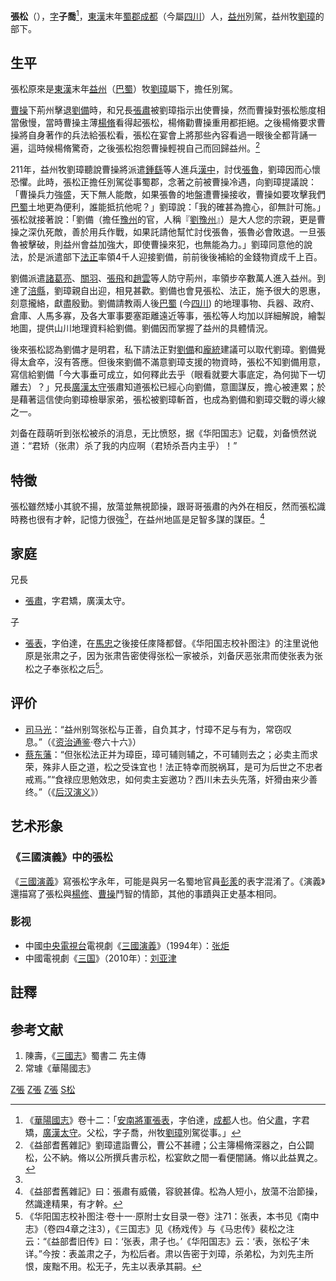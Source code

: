 {{Otheruses|other=名为张松的其他人物|张松}}
{{Infobox officeholder
| name = 張松
| native_name = 
| image =
| image_size = 
| caption = 
| alt = 
| office = 別駕從事<br>（劉璋所屬）
| term_start = {{Start date|?}}
| term_end = {{End date|213}}
| birth_date = 未知
| death_date = 213
| relations = 張肅（兄）
| children = [[張表_(蜀漢)|張表]]（子）
| occupation = 官員
| blank1 = 字
| data1 = 子喬
}}
'''張松'''（{{bd|？||212年|catIdx=Z張}}），[[表字|字]]'''子喬'''<ref>《[[華陽國志|華陽國志]]》卷十二：「[[安南將軍|安南將軍]][[张表_(蜀汉)|張表]]，字伯達，[[成都|成都]]人也。伯父[[張肅_(東漢)|肅]]，字君矯，[[廣漢郡|廣漢]][[太守|太守]]。父松，字子喬，州牧[[劉璋|劉璋]]別駕從事。」</ref>，[[東漢|東漢]]末年[[蜀郡|蜀郡]][[成都|成都]]（今屬[[四川|四川]]）人，[[益州|益州]]別駕，益州牧[[劉璋|劉璋]]的部下。

==生平==
張松原來是[[東漢|東漢]]末年[[益州|益州]]（[[巴蜀|巴蜀]]）牧[[劉璋|劉璋]]屬下，擔任別駕。

[[曹操|曹操]]下荊州擊退[[劉備|劉備]]時，和兄長[[張肅_(東漢)|張肅]]被劉璋指示出使曹操，然而曹操對張松態度相當傲慢，當時曹操主薄[[楊脩|楊脩]]看得起張松，楊脩勸曹操重用都拒絕。之後楊脩要求曹操將自身著作的兵法給張松看，張松在宴會上將那些內容看過一眼後全都背誦一遍，這時候楊脩驚奇，之後張松抱怨曹操輕視自己而回歸益州。<ref name="Cao">《益部耆舊雜記》劉璋遣詣曹公，曹公不甚禮；公主簿楊脩深器之，白公闢松，公不納。脩以公所撰兵書示松，松宴飲之間一看便闇誦。脩以此益異之。</ref>

211年，益州牧劉璋聽說曹操將派遣[[鍾繇|鍾繇]]等人進兵[[漢中|漢中]]，討伐[[張魯|張魯]]，劉璋因而心懷恐懼。此時，張松正擔任別駕從事蜀郡，念著之前被曹操冷遇，向劉璋提議說：「曹操兵力強盛，天下無人能敵，如果張魯的地盤遭曹操接收，曹操如要攻擊我們[[巴蜀|巴蜀]]土地更為便利，誰能抵抗他呢？」劉璋說：「我的確甚為擔心，卻無計可施。」張松就接著說：「劉備（擔任[[豫州|豫州]]的官，人稱『[[劉備|劉豫州]]』）是大人您的宗親，更是曹操之深仇死敵，善於用兵作戰，如果託請他幫忙討伐張魯，張魯必會敗退。一旦張魯被擊破，則益州會益加強大，即使曹操來犯，也無能為力。」劉璋同意他的說法，於是派遣部下[[法正|法正]]率領4千人迎接劉備，前前後後補給的金錢物資成千上百。

劉備派遣[[諸葛亮|諸葛亮]]、[[關羽|關羽]]、[[張飛|張飛]]和[[趙雲|趙雲]]等人防守荊州，率領步卒數萬人進入益州。到達了[[涪縣|涪縣]]，劉璋親自出迎，相見甚歡。劉備也會見張松、法正，施予很大的恩惠，刻意攏絡，獻盡殷勤。劉備請教兩人後[[巴蜀|巴蜀]] (今[[四川|四川]]) 的地理事物、兵器、政府、倉庫、人馬多寡，及各大軍事要塞距離遠近等事，張松等人均加以詳細解說，繪製地圖，提供山川地理資料給劉備。劉備因而掌握了益州的具體情況。

後來張松認為劉備才是明君，私下請法正對[[劉備|劉備]]和[[龐統|龐統]]建議可以取代劉璋。劉備覺得太倉卒，沒有答應。但後來劉備不滿意劉璋支援的物資時，張松不知劉備用意，寫信給劉備「今大事垂可成立，如何釋此去乎（眼看就要大事底定，為何拋下一切離去）？」兄長[[廣漢|廣漢]][[太守|太守]]張肅知道張松已經心向劉備，意圖謀反，擔心被連累；於是藉著這信使向劉璋檢舉家弟，張松被劉璋斬首，也成為劉備和劉璋交戰的導火線之一。

刘备在葭萌听到张松被杀的消息，无比愤怒，据《华阳国志》记载，刘备愤然说道：“君矫（张肃）杀了我的内应啊（君矫杀吾内主乎）！”

== 特徵 ==
張松雖然矮小其貌不揚，放蕩並無視節操，跟哥哥張肅的內外在相反，然而張松識時務也很有才幹，記憶力很強<ref name="Cao"></ref>，在益州地區是足智多謀的謀臣。<ref>《益部耆舊雜記》曰：張肅有威儀，容貌甚偉。松為人短小，放蕩不治節操，然識達精果，有才幹。</ref>

==家庭==
兄長
*[[張肅_(東漢)|張肅]]，字君矯，廣漢太守。

子
*[[張表_(蜀漢)|張表]]，字伯達，在[[馬忠_(蜀漢)|馬忠]]之後接任庲降都督。《华阳国志校补图注》的注里说他原是张肃之子，因为张肃告密使得张松一家被杀，刘备厌恶张肃而使张表为张松之子奉张松之后<ref>《华阳国志校补图注·卷十一·原附士女目录一卷》注71：张表，本书见《南中志》（卷四4章之注3），《三国志》见《杨戏传》与《马忠传》裴松之注云：“《益部耆旧传》曰：‘张表，肃子也。’《华阳国志》云：‘表，张松子’未详。”今按：表盖肃之子，为松后者。肃以告密于刘璋，杀弟松，为刘先主所恨，废黜不用。松无子，先主以表承其嗣。</ref>。

==评价==
* [[司马光|司马光]]：“益州别驾张松与正善，自负其才，忖璋不足与有为，常窃叹息。”（《[[资治通鉴|资治通鉴]]·卷六十六》）
* [[蔡东藩|蔡东藩]]：“但张松法正并为璋臣，璋可辅则辅之，不可辅则去之；必卖主而求荣，殊非人臣之道，松之受诛宜也！法正特幸而脱祸耳，是可为后世之不忠者戒焉。”“食禄应思勉效忠，如何卖主妄邀功？西川未去头先落，奸猾由来少善终。”（《[[后汉演义|后汉演义]]》）

==艺术形象==
===《三國演義》中的張松===
《[[三國演義|三國演義]]》寫張松字永年，可能是與另一名蜀地官員[[彭羕|彭羕]]的表字混淆了。《演義》還描寫了張松與[[楊修|楊修]]、[[曹操|曹操]]鬥智的情節，其他的事蹟與正史基本相同。

===影视===
* 中國[[中国中央电视台|中央電視台]]電視劇《[[三国演义_(电视剧)|三國演義]]》（1994年）：[[张炬|张炬]]
* 中國電視劇《[[三国_(电视剧)|三国]]》（2010年）：[[刘亚津|刘亚津]]

==註釋==
<references/>

==参考文献==
#陳壽，《[[s:三國志/卷32|三國志]]》蜀書二 先主傳
#常璩《華陽國志》
{{三國志}}
[[Category:東漢政治人物|Z張]]
[[Category:三國政治人物|Z張]]
[[Category:三國被處決者|Z張]]
[[Category:張姓|S松]]